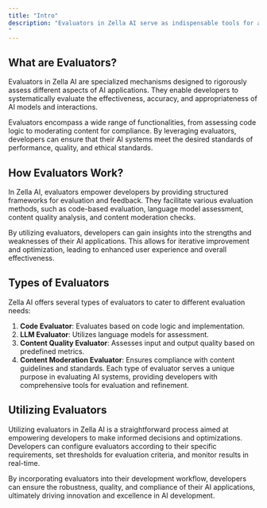 ```yaml
---
title: "Intro"
description: "Evaluators in Zella AI serve as indispensable tools for assessing and refining the performance, quality, and compliance of AI-powered systems. These evaluators come in various types, each tailored to address specific needs and objectives.
"
---
```


## What are Evaluators?
Evaluators in Zella AI are specialized mechanisms designed to rigorously assess different aspects of AI applications. They enable developers to systematically evaluate the effectiveness, accuracy, and appropriateness of AI models and interactions.

Evaluators encompass a wide range of functionalities, from assessing code logic to moderating content for compliance. By leveraging evaluators, developers can ensure that their AI systems meet the desired standards of performance, quality, and ethical standards.

## How Evaluators Work?
In Zella AI, evaluators empower developers by providing structured frameworks for evaluation and feedback. They facilitate various evaluation methods, such as code-based evaluation, language model assessment, content quality analysis, and content moderation checks.

By utilizing evaluators, developers can gain insights into the strengths and weaknesses of their AI applications. This allows for iterative improvement and optimization, leading to enhanced user experience and overall effectiveness.

## Types of Evaluators
Zella AI offers several types of evaluators to cater to different evaluation needs:

1. **Code Evaluator**: Evaluates based on code logic and implementation.
2. **LLM Evaluator**: Utilizes language models for assessment.
3. **Content Quality Evaluator**: Assesses input and output quality based on predefined metrics.
4. **Content Moderation Evaluator**: Ensures compliance with content guidelines and standards.
Each type of evaluator serves a unique purpose in evaluating AI systems, providing developers with comprehensive tools for evaluation and refinement.

## Utilizing Evaluators
Utilizing evaluators in Zella AI is a straightforward process aimed at empowering developers to make informed decisions and optimizations. Developers can configure evaluators according to their specific requirements, set thresholds for evaluation criteria, and monitor results in real-time.

By incorporating evaluators into their development workflow, developers can ensure the robustness, quality, and compliance of their AI applications, ultimately driving innovation and excellence in AI development.

